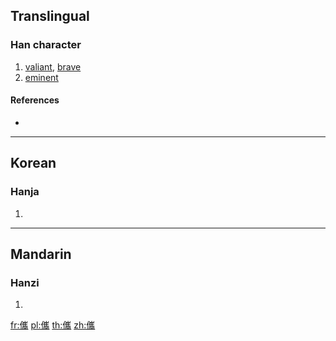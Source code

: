 {{character info/new}}
==Translingual==

===Han character===
{{Han char|rn=9|rad=人|as=18|sn=20|four=|canj=OUOB|ids=⿰亻巂 <small>(GT)</small>,⿰亻雟 <small>(K)</small>}}

# [[valiant]], [[brave]]
# [[eminent]]

====References====
* {{Han ref|kx=0121.320|dkj=01304|hdz=10238.110|uh=5136|ud=20790}}

----

==Korean==

===Hanja===
{{ko-hanja|hangeul=[[혜]], [[휴]]|rv=hye, hyu|mr=hye, hyu}}

# {{defn|lang=ko|sort=人18}}

----

==Mandarin==

===Hanzi===
{{cmn-hanzi|pin=[[huì]] ([[hui4]])|wg=hui<sup>4</sup>}}

# {{defn|lang=cmn|sort=人18}}

[[fr:儶]]
[[pl:儶]]
[[th:儶]]
[[zh:儶]]